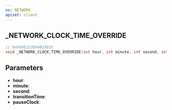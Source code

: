 ```yaml
---
ns: NETWORK
apiset: client
---
```

## _NETWORK_CLOCK_TIME_OVERRIDE

```c
// 0x669E223E64B1903C
void _NETWORK_CLOCK_TIME_OVERRIDE(int hour, int minute, int second, int transitionTime, BOOL pauseClock);
```


## Parameters
* **hour**:
* **minute**:
* **second**:
* **transitionTime**:
* **pauseClock**: